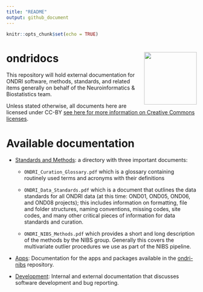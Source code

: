 ```yaml
---
title: "README"
output: github_document
---
```


```r
knitr::opts_chunk$set(echo = TRUE)
```

# ondridocs <img src='etc/logo.png' align="right" height="139" />


This repository will hold external documentation for ONDRI software, methods, standards, and related items generally on behalf of the Neuroinformatics & Biostatistics team. 

Unless stated otherwise, all documents here are licensed under CC-BY [see here for more information on Creative Commons licenses](https://creativecommons.org/licenses/by/4.0/?). 


# Available documentation

* [Standards and Methods](./Standards_Methods): a directory with three important documents: 

    * `ONDRI_Curation_Glossary.pdf` which is a glossary containing routinely used terms and acronyms with their definitions
    
    * `ONDRI_Data_Standards.pdf` which is a document that outlines the data standards for all ONDRI data (at this time: OND01, OND05, OND06, and OND08 projects); this includes information on formatting, file and folder structures, naming conventions, missing codes, site codes, and many other critical pieces of information for data standards and curation.
    
    * `ONDRI_NIBS_Methods.pdf` which provides a short and long description of the methods by the NIBS group. Generally this covers the multivariate outlier procedures we use as part of the NIBS pipeline.
    

* [Apps](./Apps): Documentation for the apps and packages available in the 
[ondri-nibs](https://github.com/ondri-nibs) repository.

* [Development](./Development): Internal and external documentation that discusses software development and bug reporting.